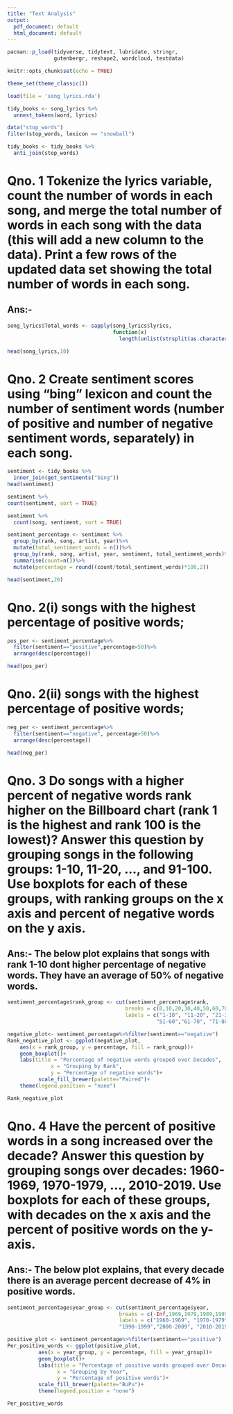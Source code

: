 ---
title: "Text Analysis"
output:
  pdf_document: default
  html_document: default
---

```{r}
pacman::p_load(tidyverse, tidytext, lubridate, stringr,
               gutenbergr, reshape2, wordcloud, textdata)

knitr::opts_chunk$set(echo = TRUE)

theme_set(theme_classic())

```



```{r}
load(file = 'song_lyrics.rda')
```



```{r}
tidy_books <- song_lyrics %>%
  unnest_tokens(word, lyrics)

```

```{r}
data("stop_words")
filter(stop_words, lexicon == "snowball")

tidy_books <- tidy_books %>%
  anti_join(stop_words)
```
# Qno. 1 Tokenize the lyrics variable, count the number of words in each song, and merge the total number of words in each song with the data (this will add a new column to the data). Print a few rows of the updated data set showing the total number of words in each song. 

## Ans:- 

```{r}
song_lyrics$Total_words <- sapply(song_lyrics$lyrics, 
                                  function(x) 
                                    length(unlist(strsplit(as.character(x), "\\W+"))))

head(song_lyrics,10)
```

# Qno. 2 Create sentiment scores using “bing” lexicon and count the number of sentiment words (number of positive and number of negative sentiment words, separately) in each song. 


```{r}
sentiment <- tidy_books %>%
  inner_join(get_sentiments("bing"))
head(sentiment)
```


```{r}
sentiment %>%
count(sentiment, sort = TRUE)

sentiment %>%
  count(song, sentiment, sort = TRUE)
```


```{r}

sentiment_percentage <- sentiment %>%
  group_by(rank, song, artist, year)%>%
  mutate(total_sentiment_words = n())%>%
  group_by(rank, song, artist, year, sentiment, total_sentiment_words)%>%
  summarise(count=n())%>%
  mutate(percentage = round((count/total_sentiment_words)*100,2))

head(sentiment,20)
```

# Qno. 2(i) songs with the highest percentage of positive words;

```{r}
pos_per <- sentiment_percentage%>%
  filter(sentiment=="positive",percentage>50)%>%
  arrange(desc(percentage))

head(pos_per)
```


# Qno. 2(ii) songs with the highest percentage of positive words;

```{r}
neg_per <- sentiment_percentage%>%
  filter(sentiment=="negative", percentage>50)%>%
  arrange(desc(percentage))

head(neg_per)
```

# Qno. 3 Do songs with a higher percent of negative words rank higher on the Billboard chart (rank 1 is the highest and rank 100 is the lowest)? Answer this question by grouping songs in the following groups: 1-10, 11-20, …, and 91-100. Use boxplots for each of these groups, with ranking groups on the x axis and percent of negative words on the y axis.

## Ans:- The below plot explains that songs with rank 1-10 dont higher percentage of negative words. They have an average of 50% of negative words.

```{r}
sentiment_percentage$rank_group <- cut(sentiment_percentage$rank,
                                      breaks = c(0,10,20,30,40,50,60,70,80,90,100),
                                      labels = c("1-10", "11-20", "21-30", "31-40", "41-50",
                                                "51-60","61-70", "71-80", "81-90","91-100"))

negative_plot<- sentiment_percentage%>%filter(sentiment=="negative")
Rank_negative_plot <- ggplot(negative_plot,
    aes(x = rank_group, y = percentage, fill = rank_group))+
    geom_boxplot()+
    labs(title = "Percentage of negative words grouped over Decades",
              x = "Grouping by Rank",
              y = "Percentage of negative words")+
          scale_fill_brewer(palette="Paired")+
    theme(legend.position = "none")

Rank_negative_plot
```

# Qno. 4 Have the percent of positive words in a song increased over the decade? Answer this question by grouping songs over decades: 1960-1969, 1970-1979, …, 2010-2019. Use boxplots for each of these groups, with decades on the x axis and the percent of positive words on the y-axis.

## Ans:- The below plot explains, that every decade there is an average percent decrease of 4% in positive words. 

```{r}
sentiment_percentage$year_group <- cut(sentiment_percentage$year,
                                    breaks = c(-Inf,1969,1979,1989,1999,2009,2019),
                                    labels = c("1960-1969", "1970-1979","1980-1989",
                                    "1990-1999","2000-2009", "2010-2019"))

positive_plot <- sentiment_percentage%>%filter(sentiment=="positive")
Per_positive_words <- ggplot(positive_plot,
          aes(x = year_group, y = percentage, fill = year_group))+
          geom_boxplot()+
          labs(title = "Percentage of positive words grouped over Decades",
                x = "Grouping by Year",
                y = "Percentage of positive words")+
          scale_fill_brewer(palette="BuPu")+
          theme(legend.position = "none")

Per_positive_words
```


